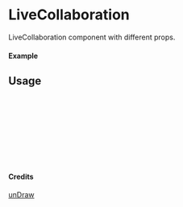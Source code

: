 
<Meta of={LiveCollaboration} title="unDraw/LiveCollaboration" />

# LiveCollaboration

LiveCollaboration component with different props.

#### Example

<Canvas of={LiveCollaboration.Primary} />

## Usage

```ts
import { LiveCollaboration } from "yadl-ui";

const Example = () => {
  return (
      <LiveCollaboration />
  );
};

export default Example;
```

#### Credits
[unDraw](https://undraw.co/illustrations)

